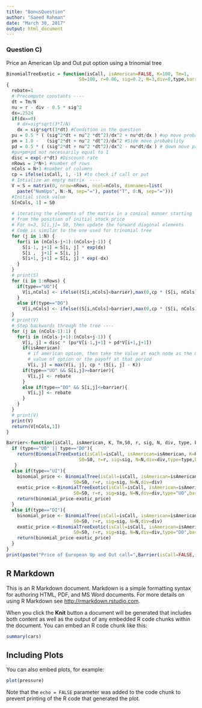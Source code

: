 ```yaml
---
title: "BonusQuestion"
author: "Saeed Rahman"
date: "March 30, 2017"
output: html_document
---
```


### Question C)
Price an American Up and Out put option using a trinomial
tree
```r
BinomialTreeExotic = function(isCall, isAmerican=FALSE, K=100, Tm=1, 
                           S0=100, r=0.06, sig=0.2, N=3,div=0,type,barrier=100)
{
  rebate=1
  # Precompute constants ----
  dt = Tm/N 
  nu = r - div - 0.5 * sig^2
  dx=.2524
  if(dx==0)
    # dx=sig*sqrt(3*T/N)
    dx = sig*sqrt(3*dt) #Condition in the question
  pu = 0.5 * ( (sig^2*dt + nu^2 *dt^2)/dx^2 + nu*dt/dx ) #up move probability
  pm = 1.0 -   (sig^2*dt + nu^2 *dt^2)/dx^2 #Side move probability
  pd = 0.5 * ( (sig^2*dt + nu^2 *dt^2)/dx^2 - nu*dt/dx ) # down move probability.
  #pu+pm+pd not necessarily equal to 1
  disc = exp(-r*dt) #Discount rate
  nRows = 2*N+1 #number of rows 
  nCols = N+1 #number of columns
  cp = ifelse(isCall, 1, -1) #to check if call or put
  # Intialize an empty matrix  ----
  V = S = matrix(0, nrow=nRows, ncol=nCols, dimnames=list(
    paste("NumUps", N:-N, sep="="), paste("T", 0:N, sep="=")))
  #Initial stock value
  S[nCols, 1] = S0
  
  # iterating the elements of the matrix in a conical manner starting
  # from the position of initial stock price
  # For n=3, S[i,j]= S0, then update the forward diagonal elements 
  # Code is similar to the one used for trinomial tree
  for (j in 1:N) {
    for(i in (nCols-j+1):(nCols+j-1)) {
      S[i-1, j+1] = S[i, j] * exp(dx)
      S[i ,  j+1] = S[i, j] 
      S[i+1, j+1] = S[i, j] * exp(-dx)
    }
  }
  # print(S)
  for (i in 1:nRows) {
    if(type=="UO"){
      V[i,nCols] <- ifelse((S[i,nCols]<barrier),max(0,cp * (S[i, nCols]-K)),0)
    }
    else if(type=="DO")
      V[i,nCols] <- ifelse((S[i,nCols]>barrier),max(0,cp * (S[i, nCols]-K)),0)
  }
  # print(V)
  # Step backwards through the tree ----
  for (j in (nCols-1):1) {
    for(i in (nCols-j+1):(nCols+j-1)) {
      V[i, j] = disc * (pu*V[i-1,j+1] + pd*V[i+1,j+1])
      if(isAmerican)
        # if american option, then take the Value at each node as the max of the
        # value of option or the payoff at that period
        V[i, j] = max(V[i, j], cp * (S[i, j] - K))
      if(type=="UO" && S[i,j]>=barrier){
        V[i,j] <- rebate
      }
      else if(type=="DO" && S[i,j]<=barrier){
        V[i,j] <- rebate
      }
    } 
  }
  # print(V)
  print(V)
  return(V[nCols,1])
}

Barrier<-function(isCall, isAmerican, K, Tm,S0, r, sig, N, div, type, barrier){
  if (type=="UO" || type=="DO"){
    return(BinomialTreeExotic(isCall=isCall, isAmerican=isAmerican, K=K, Tm=Tm, 
                           S0=S0, r=r, sig=sig, N=N,div=div,type=type,barrier=barrier))
   }
  else if(type=="UI"){
    binomial_price <- BinomialTree(isCall=isCall, isAmerican=isAmerican, K=K, Tm=Tm, 
                         S0=S0, r=r, sig=sig, N=N,div=div)
    exotic_price <-BinomialTreeExotic(isCall=isCall, isAmerican=isAmerican, K=K, Tm=Tm, 
                         S0=S0, r=r, sig=sig, N=N,div=div,type="UO",barrier=barrier)
    return(binomial_price-exotic_price)
  }
  else if(type=="DI"){
    binomial_price <- BinomialTree(isCall=isCall, isAmerican=isAmerican, K=K, Tm=Tm, 
                         S0=S0, r=r, sig=sig, N=N,div=div)
    exotic_price <-BinomialTreeExotic(isCall=isCall, isAmerican=isAmerican, K=K, Tm=Tm, 
                         S0=S0, r=r, sig=sig, N=N,div=div,type="DO",barrier=barrier)
    return(binomial_price-exotic_price)
  }
}
print(paste("Price of European Up and Out call=",Barrier(isCall=FALSE,isAmerican = TRUE ,K=100,Tm =1 ,S0 =100 ,sig = .2, N =200, r=.01,type ="UO",barrier = 11, div=0)))  

```

## R Markdown

This is an R Markdown document. Markdown is a simple formatting syntax for authoring HTML, PDF, and MS Word documents. For more details on using R Markdown see <http://rmarkdown.rstudio.com>.

When you click the **Knit** button a document will be generated that includes both content as well as the output of any embedded R code chunks within the document. You can embed an R code chunk like this:

```r
summary(cars)
```

## Including Plots

You can also embed plots, for example:

```r
plot(pressure)
```

Note that the `echo = FALSE` parameter was added to the code chunk to prevent printing of the R code that generated the plot.

